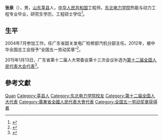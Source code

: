 {{Otheruses|张泉}}

'''张泉'''（{{bd|1980年|10月|}}），男，[[山东|山东]][[莘县|莘县]]人，[[中华人民共和国|中华人民共和国]]工程师。[[东北电力学院|东北电力学院]]热能与动力工程专业毕业，研究生学历，工程硕士学位<ref>{{cite news|title=代表信息|url= http://210.82.31.1:8084/delegate/viewDelegate.action?dbid=200812301381|accessdate=2016-07-03|newspaper=中国人大网}}{{Dead link|date=2020年1月 |bot=InternetArchiveBot |fix-attempted=yes }}</ref>。

== 生平 ==
2004年7月参加工作。任广东省韶关发电厂检修部汽机分部主任。2012年，被中华全国总工会授予“全国五一劳动奖章”<ref>{{cite news|title=全国五一劳动奖章获得者  张泉校友简介|url=http://xyh.nedu.edu.cn/info/1075/1351.htm|accessdate=2016-07-03|newspaper=东北电力大学}}{{Dead link|date=2018年6月 |bot=InternetArchiveBot |fix-attempted=no }}</ref>。

2015年1月13日，广东省第十二届人大常委会第十三次会议补选为[[第十二届全国人民代表大会代表|第十二届全国人民代表大会代表]]<ref>{{cite news|title=第十二届全国人民代表大会常务委员会代表资格审查委员会关于个别代表的代表资格的报告（2015年2月27日第十二届全国人民代表大会常务委员会第十三次会议通过）|url=http://www.npc.gov.cn/wxzl/gongbao/2015-05/07/content_1939081.htm|accessdate=2016-07-03|newspaper=中国人大网|archive-date=2016-08-28|archive-url=https://web.archive.org/web/20160828192246/http://www.npc.gov.cn/wxzl/gongbao/2015-05/07/content_1939081.htm|dead-url=yes}}</ref>。

== 參考文獻 ==
{{reflist}}

{{Authority control}}
{{DEFAULTSORT:Zhang张}}
[[Category:张姓|Quan]]
[[Category:莘县人|Category:莘县人]]
[[Category:东北电力学院校友|Category:东北电力学院校友]]
[[Category:第十二届全国人大代表|Category:第十二届全国人大代表]]
[[Category:廣東省全國人民代表大會代表|Category:廣東省全國人民代表大會代表]]
[[Category:全国五一劳动奖章获得者|Category:全国五一劳动奖章获得者]]